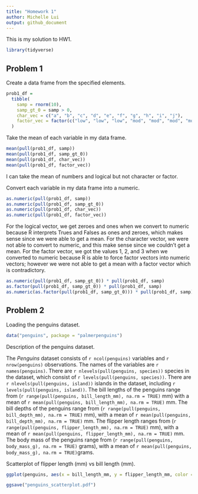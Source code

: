 ```yaml
---
title: "Homework 1"
author: Michelle Lui
output: github_document
---
```


This is my solution to HW1.  

```r
library(tidyverse)
```


## Problem 1

Create a data frame from the specified elements. 

```r
prob1_df = 
  tibble(
    samp = rnorm(10),
    samp_gt_0 = samp > 0,
    char_vec = c("a", "b", "c", "d", "e", "f", "g", "h", "i", "j"),
    factor_vec = factor(c("low", "low", "low", "mod", "mod", "mod", "mod", "high", "high", "high"))
  )
```


Take the mean of each variable in my data frame. 
```r
mean(pull(prob1_df, samp))
mean(pull(prob1_df, samp_gt_0))
mean(pull(prob1_df, char_vec))
mean(pull(prob1_df, factor_vec))
```
I can take the mean of numbers and logical but not character or factor. 


Convert each variable in my data frame into a numeric. 
```r
as.numeric(pull(prob1_df, samp))
as.numeric(pull(prob1_df, samp_gt_0))
as.numeric(pull(prob1_df, char_vec))
as.numeric(pull(prob1_df, factor_vec))
```
For the logical vector, we get zeroes and ones when we convert to numeric because R interprets Trues and Falses as ones and zeroes, which makes sense since we were able to get a mean. 
For the character vector, we were not able to convert to numeric, and this make sense since
we couldn't get a mean. 
For the factor vector, we got the values 1, 2, and 3 when we converted to numeric because R is able to force factor vectors into numeric vectors; however we were not able to get a mean with a factor vector which is contradictory. 


```r
as.numeric(pull(prob1_df, samp_gt_0)) * pull(prob1_df, samp)
as.factor(pull(prob1_df, samp_gt_0)) * pull(prob1_df, samp)
as.numeric(as.factor(pull(prob1_df, samp_gt_0))) * pull(prob1_df, samp)
```

## Problem 2

Loading the penguins dataset. 
```r
data("penguins", package = "palmerpenguins")
```

Description of the penguins dataset.

The _Penguins_ dataset consists of `r ncol(penguins)` variables and `r nrow(penguins)` observations.
The names of the variables are `r names(penguins)`. There are `r nlevels(pull(penguins, species))` species in the dataset, which consist of `r levels(pull(penguins, species))`. There are `r nlevels(pull(penguins, island))` islands in the dataset, including `r levels(pull(penguins, island))`. The bill lengths of the penguins range from (`r range(pull(penguins, bill_length_mm), na.rm = TRUE)` mm) with a mean of `r mean(pull(penguins, bill_length_mm), na.rm = TRUE)` mm. The bill depths of the penguins range from (`r range(pull(penguins, bill_depth_mm), na.rm = TRUE)` mm), with a mean of `r mean(pull(penguins, bill_depth_mm), na.rm = TRUE)` mm. The flipper length ranges from (`r range(pull(penguins, flipper_length_mm), na.rm = TRUE)` mm), with a mean of `r mean(pull(penguins, flipper_length_mm), na.rm = TRUE)` mm. The body mass of the penguins range from (`r range(pull(penguins, body_mass_g), na.rm = TRUE)` grams), with a mean of `r mean(pull(penguins, body_mass_g), na.rm = TRUE)`grams. 

Scatterplot of flipper length (mm) vs bill length (mm). 
```r
ggplot(penguins, aes(x = bill_length_mm, y = flipper_length_mm, color = species)) + geom_point()

ggsave("penguins_scatterplot.pdf")
```



